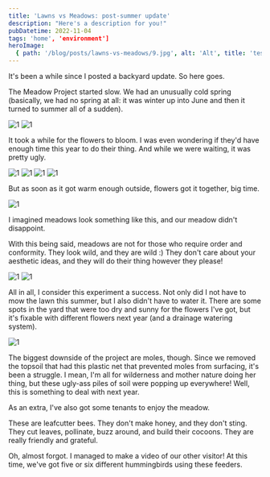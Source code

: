 ```yaml
---
title: 'Lawns vs Meadows: post-summer update'
description: "Here's a description for you!"
pubDatetime: 2022-11-04
tags: 'home', 'environment']
heroImage:
  { path: '/blog/posts/lawns-vs-meadows/9.jpg', alt: 'Alt', title: 'test' }
---
```




It's been a while since I posted a backyard update. So here goes.

The Meadow Project started slow. We had an unusually cold spring (basically, we had no spring at all: it was winter up into June and then it turned to summer all of a sudden).

<img
  src="/blog/posts/lawns-vs-meadows/1.jpg"
  placeholder="tracedSVG"
  alt="1"
/>
<img
  src="/blog/posts/lawns-vs-meadows/2.jpg"
  placeholder="tracedSVG"
  alt="1"
/>

It took a while for the flowers to bloom. I was even wondering if they'd have enough time this year to do their thing. And while we were waiting, it was pretty ugly.

<img
  src="/blog/posts/lawns-vs-meadows/3.jpg"
  placeholder="tracedSVG"
  alt="1"
/>
<img
  src="/blog/posts/lawns-vs-meadows/4.jpg"
  placeholder="tracedSVG"
  alt="1"
/>
<img
  src="/blog/posts/lawns-vs-meadows/5.jpg"
  placeholder="tracedSVG"
  alt="1"
/>
<img
  src="/blog/posts/lawns-vs-meadows/6.jpg"
  placeholder="tracedSVG"
  alt="1"
/>

But as soon as it got warm enough outside, flowers got it together, big time.

<img
  src="/blog/posts/lawns-vs-meadows/7.jpg"
  placeholder="tracedSVG"
  alt="1"
/>

I imagined meadows look something like this, and our meadow didn't disappoint.

With this being said, meadows are not for those who require order and conformity. They look wild, and they are wild :) They don't care about your aesthetic ideas, and they will do their thing however they please!

<img
  src="/blog/posts/lawns-vs-meadows/9.jpg"
  placeholder="tracedSVG"
  alt="1"
/>
<img
  src="/blog/posts/lawns-vs-meadows/10.jpg"
  placeholder="tracedSVG"
  alt="1"
/>

All in all, I consider this experiment a success. Not only did I not have to mow the lawn this summer, but I also didn't have to water it. There are some spots in the yard that were too dry and sunny for the flowers I've got, but it's fixable with different flowers next year (and a drainage watering system).

<img
  src="/blog/posts/lawns-vs-meadows/11.jpg"
  placeholder="tracedSVG"
  alt="1"
/>

The biggest downside of the project are moles, though. Since we removed the topsoil that had this plastic net that prevented moles from surfacing, it's been a struggle. I mean, I'm all for wilderness and mother nature doing her thing, but these ugly-ass piles of soil were popping up everywhere! Well, this is something to deal with next year.

As an extra, I've also got some tenants to enjoy the meadow.

These are leafcutter bees. They don't make honey, and they don't sting. They cut leaves, pollinate, buzz around, and build their cocoons. They are really friendly and grateful.

Oh, almost forgot. I managed to make a video of our other visitor! At this time, we've got five or six different hummingbirds using these feeders.
